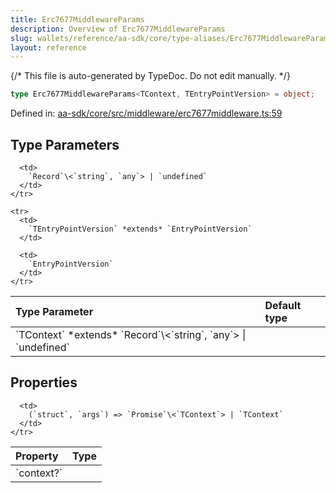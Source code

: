 ```yaml
---
title: Erc7677MiddlewareParams
description: Overview of Erc7677MiddlewareParams
slug: wallets/reference/aa-sdk/core/type-aliases/Erc7677MiddlewareParams
layout: reference
---
```


{/* This file is auto-generated by TypeDoc. Do not edit manually. */}

```ts
type Erc7677MiddlewareParams<TContext, TEntryPointVersion> = object;
```

Defined in: [aa-sdk/core/src/middleware/erc7677middleware.ts:59](https://github.com/alchemyplatform/aa-sdk/blob/dc58c113ff1eeb06d4b3f76c505cbbaad47db8fc/aa-sdk/core/src/middleware/erc7677middleware.ts#L59)

## Type Parameters

<table>
  <thead>
    <tr>
      <th align="left">Type Parameter</th>
      <th align="left">Default type</th>
    </tr>
  </thead>

  <tbody>
    <tr>
      <td>
        `TContext` *extends* `Record`\<`string`, `any`> | `undefined`
      </td>

      <td>
        `Record`\<`string`, `any`> | `undefined`
      </td>
    </tr>

    <tr>
      <td>
        `TEntryPointVersion` *extends* `EntryPointVersion`
      </td>

      <td>
        `EntryPointVersion`
      </td>
    </tr>

  </tbody>
</table>

## Properties

<table>
  <thead>
    <tr>
      <th align="left">Property</th>
      <th align="left">Type</th>
    </tr>
  </thead>

  <tbody>
    <tr>
      <td>
        <a id="context" /> `context?`
      </td>

      <td>
        (`struct`, `args`) => `Promise`\<`TContext`> | `TContext`
      </td>
    </tr>

  </tbody>
</table>
